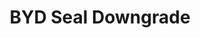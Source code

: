---
title: BYD Seal Downgrade
description: This is a guide on how to downgrade the BYD Seal to be able to install apps.
heroImage: /BYD-Seal-Cover.png
datePublished: 2024-02-03
featured: false
---